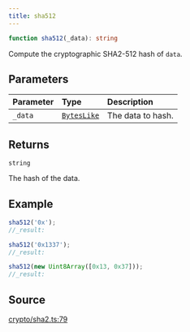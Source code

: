 ```yaml
---
title: sha512
---
```


```ts
function sha512(_data): string
```

Compute the cryptographic SHA2-512 hash of `data`.

## Parameters

| Parameter | Type | Description |
| :------ | :------ | :------ |
| `_data` | [`BytesLike`](/content/type-aliases/BytesLike) | The data to hash. |

## Returns

`string`

The hash of the data.

## Example

```ts
sha512('0x');
//_result:

sha512('0x1337');
//_result:

sha512(new Uint8Array([0x13, 0x37]));
//_result:
```

## Source

[crypto/sha2.ts:79](https://github.com/dominant-strategies/quais-6.js/blob/3237c5c21df47dfe74b210196b4121a22539a577/src/crypto/sha2.ts#L79)
